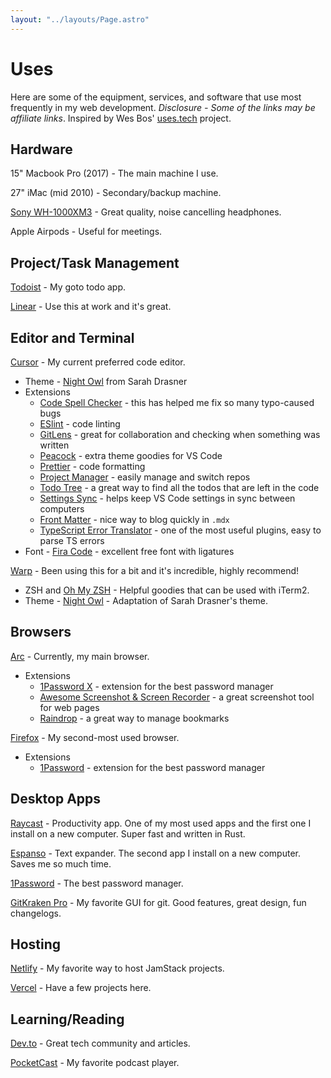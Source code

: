 ```yaml
---
layout: "../layouts/Page.astro"
---
```


# Uses

Here are some of the equipment, services, and software that use most frequently in my web development. _Disclosure - Some of the links may be affiliate links_. Inspired by Wes Bos' [uses.tech](https://uses.tech/) project.

## Hardware

15" Macbook Pro (2017) - The main machine I use.

27" iMac (mid 2010) - Secondary/backup machine.

[Sony WH-1000XM3](https://www.sony.com/electronics/headband-headphones/wh-1000xm3) - Great quality, noise cancelling headphones.

Apple Airpods - Useful for meetings.

## Project/Task Management

[Todoist](https://todoist.com/r/joelmturner_rooqqg) - My goto todo app.

[Linear](https://linear.app/) - Use this at work and it's great.

## Editor and Terminal

[Cursor](https://www.cursor.com/) - My current preferred code editor.

- Theme - [Night Owl](https://marketplace.visualstudio.com/items?itemName=sdras.night-owl) from Sarah Drasner
- Extensions
  - [Code Spell Checker](https://marketplace.visualstudio.com/items?itemName=streetsidesoftware.code-spell-checker) - this has helped me fix so many typo-caused bugs
  - [ESlint](https://marketplace.visualstudio.com/items?itemName=dbaeumer.vscode-eslint) - code linting
  - [GitLens](https://marketplace.visualstudio.com/items?itemName=eamodio.gitlens) - great for collaboration and checking when something was written
  - [Peacock](https://marketplace.visualstudio.com/items?itemName=johnpapa.vscode-peacock) - extra theme goodies for VS Code
  - [Prettier](https://marketplace.visualstudio.com/items?itemName=esbenp.prettier-vscode) - code formatting
  - [Project Manager](https://marketplace.visualstudio.com/items?itemName=alefragnani.project-manager) - easily manage and switch repos
  - [Todo Tree](https://marketplace.visualstudio.com/items?itemName=Gruntfuggly.todo-tree) - a great way to find all the todos that are left in the code
  - [Settings Sync](https://marketplace.visualstudio.com/items?itemName=Shan.code-settings-sync) - helps keep VS Code settings in sync between computers
  - [Front Matter](https://marketplace.visualstudio.com/items?itemName=eliostruyf.vscode-front-matter) - nice way to blog quickly in `.mdx`
  - [TypeScript Error Translator](https://marketplace.visualstudio.com/items?itemName=mattpocock.ts-error-translator) - one of the most useful plugins, easy to parse TS errors
- Font - [Fira Code](https://github.com/tonsky/FiraCode) - excellent free font with ligatures

[Warp](https://app.warp.dev/referral/2ELEXN) - Been using this for a bit and it's incredible, highly recommend!

- ZSH and [Oh My ZSH](https://ohmyz.sh/) - Helpful goodies that can be used with iTerm2.
- Theme - [Night Owl](https://github.com/nickcernis/iterm2-night-owl) - Adaptation of Sarah Drasner's theme.

## Browsers

[Arc](https://thebrowser.company/) - Currently, my main browser.

- Extensions
  - [1Password X](https://chrome.google.com/webstore/detail/1password-x-%E2%80%93-password-ma/aeblfdkhhhdcdjpifhhbdiojplfjncoa?hl=en) - extension for the best password manager
  - [Awesome Screenshot & Screen Recorder](https://chrome.google.com/webstore/detail/awesome-screenshot-screen/nlipoenfbbikpbjkfpfillcgkoblgpmj) - a great screenshot tool for web pages
  - [Raindrop](https://raindrop.io/) - a great way to manage bookmarks

[Firefox](https://www.mozilla.org/en-US/firefox/) - My second-most used browser.

- Extensions
  - [1Password](https://1password.com/browsers/firefox/) - extension for the best password manager

## Desktop Apps

[Raycast](https://www.raycast.com/) - Productivity app. One of my most used apps and the first one I install on a new computer. Super fast and written in Rust.

[Espanso](https://espanso.org/) - Text expander. The second app I install on a new computer. Saves me so much time.

[1Password](https://1password.com/) - The best password manager.

[GitKraken Pro](https://www.gitkraken.com/invite/78cNgZYg) - My favorite GUI for git. Good features, great design, fun changelogs.

## Hosting

[Netlify](https://www.netlify.com/) - My favorite way to host JamStack projects.

[Vercel](https://vercel.com/) - Have a few projects here.

## Learning/Reading

[Dev.to](https://dev.to/) - Great tech community and articles.

[PocketCast](https://www.pocketcasts.com/) - My favorite podcast player.
